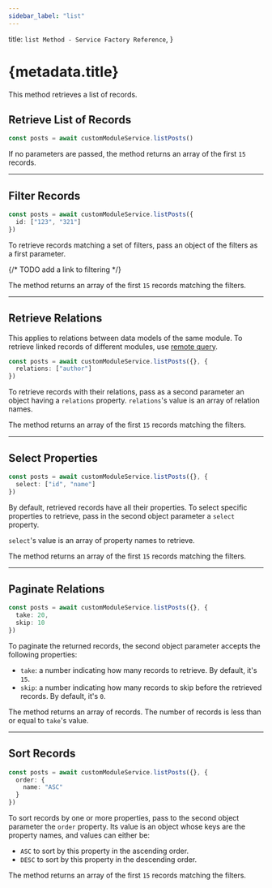 ```yaml
---
sidebar_label: "list"
---
```


  title: `list Method - Service Factory Reference`,
}

# {metadata.title}

This method retrieves a list of records.

## Retrieve List of Records

```ts
const posts = await customModuleService.listPosts()
```

If no parameters are passed, the method returns an array of the first `15` records.

---

## Filter Records

```ts
const posts = await customModuleService.listPosts({
  id: ["123", "321"]
})
```

To retrieve records matching a set of filters, pass an object of the filters as a first parameter.

{/* TODO add a link to filtering */}

The method returns an array of the first `15` records matching the filters.

---

## Retrieve Relations

<Note>

This applies to relations between data models of the same module. To retrieve linked records of different modules, use [remote query](!docs!/advanced-development/modules/remote-query).

</Note>

```ts
const posts = await customModuleService.listPosts({}, {
  relations: ["author"]
})
```

To retrieve records with their relations, pass as a second parameter an object having a `relations` property. `relations`'s value is an array of relation names.

The method returns an array of the first `15` records matching the filters.

---

## Select Properties

```ts
const posts = await customModuleService.listPosts({}, {
  select: ["id", "name"]
})
```

By default, retrieved records have all their properties. To select specific properties to retrieve, pass in the second object parameter a `select` property.

`select`'s value is an array of property names to retrieve.

The method returns an array of the first `15` records matching the filters.

---

## Paginate Relations

```ts
const posts = await customModuleService.listPosts({}, {
  take: 20,
  skip: 10
})
```

To paginate the returned records, the second object parameter accepts the following properties:

- `take`: a number indicating how many records to retrieve. By default, it's `15`.
- `skip`: a number indicating how many records to skip before the retrieved records. By default, it's `0`.

The method returns an array of records. The number of records is less than or equal to `take`'s value.

---

## Sort Records

```ts
const posts = await customModuleService.listPosts({}, {
  order: {
    name: "ASC"
  }
})
```

To sort records by one or more properties, pass to the second object parameter the `order` property. Its value is an object whose keys are the property names, and values can either be:

- `ASC` to sort by this property in the ascending order.
- `DESC` to sort by this property in the descending order.

The method returns an array of the first `15` records matching the filters.
